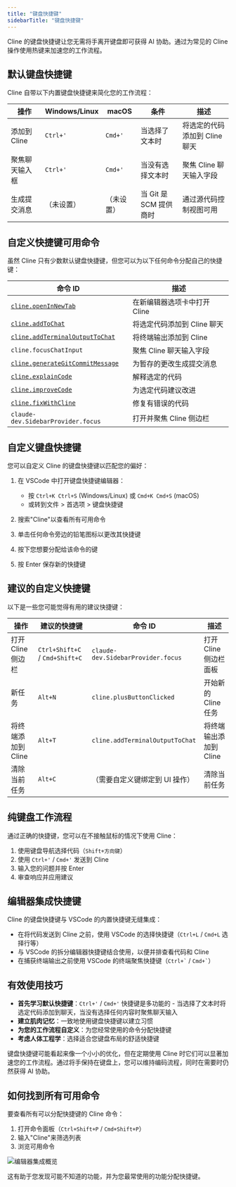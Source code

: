 ```yaml
---
title: "键盘快捷键"
sidebarTitle: "键盘快捷键"
---
```


Cline 的键盘快捷键让您无需将手离开键盘即可获得 AI 协助。通过为常见的 Cline 操作使用热键来加速您的工作流程。

## 默认键盘快捷键

Cline 自带以下内置键盘快捷键来简化您的工作流程：

| 操作                  | Windows/Linux | macOS   | 条件                    | 描述                               |
| ----------------------- | ------------- | ------- | ---------------------------- | ----------------------------------------- |
| 添加到 Cline            | `Ctrl+'`      | `Cmd+'` | 当选择了文本时        | 将选定的代码添加到 Cline 聊天          |
| 聚焦聊天输入框        | `Ctrl+'`      | `Cmd+'` | 当没有选择文本时     | 聚焦 Cline 聊天输入字段        |
| 生成提交消息 | （未设置）       | （未设置） | 当 Git 是 SCM 提供商时 | 通过源代码控制视图可用 |

## 自定义快捷键可用命令

虽然 Cline 只有少数默认键盘快捷键，但您可以为以下任何命令分配自己的快捷键：

| 命令 ID                                                                               | 描述                                   |
| ---------------------------------------------------------------------------------------- | --------------------------------------------- |
| [`cline.openInNewTab`](/features/commands-and-shortcuts/overview)                        | 在新编辑器选项卡中打开 Cline               |
| [`cline.addToChat`](/features/commands-and-shortcuts/code-commands)                      | 将选定代码添加到 Cline 聊天              |
| [`cline.addTerminalOutputToChat`](/features/commands-and-shortcuts/terminal-integration) | 将终端输出添加到 Cline                 |
| `cline.focusChatInput`                                                                   | 聚焦 Cline 聊天输入字段            |
| [`cline.generateGitCommitMessage`](/features/commands-and-shortcuts/git-integration)     | 为暂存的更改生成提交消息 |
| [`cline.explainCode`](/features/commands-and-shortcuts/code-commands)                    | 解释选定的代码                        |
| [`cline.improveCode`](/features/commands-and-shortcuts/code-commands)                    | 为选定代码建议改进       |
| [`cline.fixWithCline`](/features/commands-and-shortcuts/code-commands)                   | 修复有错误的代码                        |
| `claude-dev.SidebarProvider.focus`                                                       | 打开并聚焦 Cline 侧边栏           |

## 自定义键盘快捷键

您可以自定义 Cline 的键盘快捷键以匹配您的偏好：

1. 在 VSCode 中打开键盘快捷键编辑器：

    - 按 `Ctrl+K Ctrl+S` (Windows/Linux) 或 `Cmd+K Cmd+S` (macOS)
    - 或转到文件 > 首选项 > 键盘快捷键

2. 搜索"Cline"以查看所有可用命令

3. 单击任何命令旁边的铅笔图标以更改其快捷键

4. 按下您想要分配给该命令的键

5. 按 Enter 保存新的快捷键

## 建议的自定义快捷键

以下是一些您可能觉得有用的建议快捷键：

| 操作                | 建议的快捷键             | 命令 ID                                | 描述                   |
| --------------------- | ------------------------------ | ----------------------------------------- | ----------------------------- |
| 打开 Cline 侧边栏    | `Ctrl+Shift+C` / `Cmd+Shift+C` | `claude-dev.SidebarProvider.focus`        | 打开 Cline 侧边栏面板 |
| 新任务              | `Alt+N`                        | `cline.plusButtonClicked`                 | 开始新的 Cline 任务       |
| 将终端添加到 Cline | `Alt+T`                        | `cline.addTerminalOutputToChat`           | 将终端输出添加到 Cline |
| 清除当前任务    | `Alt+C`                        | （需要自定义键绑定到 UI 操作） | 清除当前任务       |

## 纯键盘工作流程

通过正确的快捷键，您可以在不接触鼠标的情况下使用 Cline：

1. 使用键盘导航选择代码（`Shift+方向键`）
2. 使用 `Ctrl+'` / `Cmd+'` 发送到 Cline
3. 输入您的问题并按 Enter
4. 审查响应并应用建议

## 编辑器集成快捷键

Cline 的键盘快捷键与 VSCode 的内置快捷键无缝集成：

-   在将代码发送到 Cline 之前，使用 VSCode 的选择快捷键（`Ctrl+L` / `Cmd+L` 选择行等）
-   与 VSCode 的拆分编辑器快捷键结合使用，以便并排查看代码和 Cline
-   在捕获终端输出之前使用 VSCode 的终端聚焦快捷键（`` Ctrl+` `` / `` Cmd+` ``）

## 有效使用技巧

-   **首先学习默认快捷键**：`Ctrl+'` / `Cmd+'` 快捷键是多功能的 - 当选择了文本时将选定代码添加到聊天，当没有选择任何内容时聚焦聊天输入
-   **建立肌肉记忆**：一致地使用键盘快捷键以建立习惯
-   **为您的工作流程自定义**：为您经常使用的命令分配快捷键
-   **考虑人体工程学**：选择适合您键盘布局的舒适快捷键

键盘快捷键可能看起来像一个小小的优化，但在定期使用 Cline 时它们可以显著加速您的工作流程。通过将手保持在键盘上，您可以维持编码流程，同时在需要时仍然获得 AI 协助。

## 如何找到所有可用命令

要查看所有可以分配快捷键的 Cline 命令：

1. 打开命令面板（`Ctrl+Shift+P` / `Cmd+Shift+P`）
2. 输入"Cline"来筛选列表
3. 浏览可用命令

<Frame>
	<img
		src="https://storage.googleapis.com/cline_public_images/docs/assets/editor-integration.png"
		alt="编辑器集成概览"
	/>
</Frame>

这有助于您发现可能不知道的功能，并为您最常使用的功能分配快捷键。
